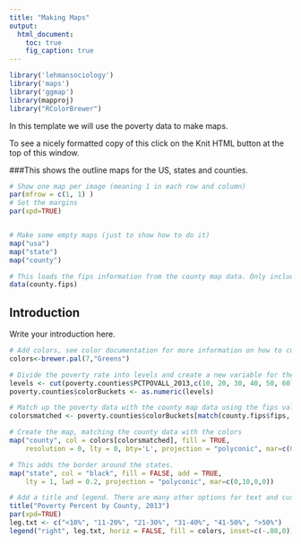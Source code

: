 ```yaml
---
title: "Making Maps"
output:
  html_document:
    toc: true
    fig_caption: true
---
```



````r

library('lehmansociology')
library('maps')
library('ggmap')
library(mapproj)
library("RColorBrewer")
````

In this template we will use the poverty data to make maps.

To see a nicely formatted copy of this click on the Knit HTML button at the top of this window.

###This shows the outline maps for the US, states and counties.
````r
# Show one map per image (meaning 1 in each row and column)
par(mfrow = c(1, 1) )
# Set the margins
par(xpd=TRUE)


# Make some empty maps (just to show how to do it)
map("usa")
map("state")
map("county")

# This loads the fips information from the county map data. Only includes the lower 48 states.
data(county.fips)

````

## Introduction
Write your introduction here.


````r
# Add colors, see color documentation for more information on how to customize.
colors<-brewer.pal(7,"Greens")

# Divide the poverty rate into levels and create a new variable for the level of each county.
levels <- cut(poverty.counties$PCTPOVALL_2013,c(10, 20, 30, 40, 50, 60))
poverty.counties$colorBuckets <- as.numeric(levels)

# Match up the poverty data with the county map data using the fips value.
colorsmatched <- poverty.counties$colorBuckets[match(county.fips$fips, poverty.counties$FIPStxt)]

# Create the map, matching the county data with the colors
map("county", col = colors[colorsmatched], fill = TRUE,
    resolution = 0, lty = 0, bty='L', projection = "polyconic", mar=c(0,10,0,0))

# This adds the border around the states.
map("state", col = "black", fill = FALSE, add = TRUE,
    lty = 1, lwd = 0.2, projection = "polyconic", mar=c(0,10,0,0))

# Add a title and legend. There are many other options for text and customization.
title("Poverty Percent by County, 2013")
par(xpd=TRUE)
leg.txt <- c("<10%", "11-20%", "21-30%", "31-40%", "41-50%", ">50%")
legend("right", leg.txt, horiz = FALSE, fill = colors, inset=c(-.08,0))
````
